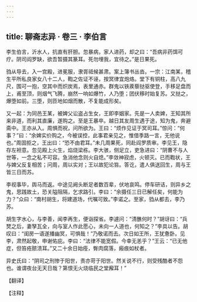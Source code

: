 ```yaml
---
---
---
```

title: 聊斋志异 · 卷三 · 李伯言
---

李生伯言，沂水人，抗直有肝胆。忽暴病，家人进药，却之曰：“吾病非药饵可疗。阴司阎罗缺，欲吾暂摄其篆耳。死勿埋我，宜待之。”是日果死。

驺从导去，入一宫殿，进冕服，隶胥祗候甚肃。案上簿书丛沓。一宗：江南某，稽生平所私良家女八十二人，鞫之佐证不诬，按冥律宜炮烙。堂下有铜柱，高八九尺，围可一抱，空其中而炽炭焉，表里通赤。群鬼以铁蒺藜挞驱使登，手移足盘而上，甫至顶，则烟气飞腾，崩然一响如爆竹，人乃堕；团伏移时始复苏。又挞之，爆堕如前。三堕，则匝地如烟而散，不复能成形矣。

又一起：为同邑王某，被婢父讼盗占生女，王即李姻家。先是一人卖婢，王知其所来非道，而利其直廉，遂购之。至是王暴卒。越日其友周生遇于途，知为鬼，奔避斋中。王亦从入。周惧而祝，问所欲为。王曰：“烦作见证于冥司耳。”惊问：“何事？”曰：“余婢实价购之，今被误控，此事君亲见之，惟借季路一言，无他说也。”周固拒之，王出曰：“恐不由君耳。”未几周果死，同赴阎罗质审。李见王，隐存左袒意。忽见殿上火生，焰烧梁栋。李大骇，侧足立，吏急进曰：“阴曹不与人世等，一念之私不可容。急消他念则火自熄。”李敛神寂虑，火顿灭。已而鞫状，王与婢父反复相苦；问周，周以实对；王以故犯论笞。答讫，遣人俱送回生，周与王皆三日而苏。

李视事毕，舆马而返。中途见阙头断足者数百辈，伏地哀鸣。停车研诘，则异乡之鬼，思践故土，恐关隘阻隔，乞求路引。李曰：“余摄任三日已解任矣，何能为力？”众曰：“南村胡生，将建道场，代嘱可致。”李诺之。至家，驺从都去，李乃苏。

胡生字水心，与李善，闻李再生，便诣探省。李遽问：“清醮何时？”胡讶曰：“兵燹之后，妻孥瓦全，向与室人作此愿心，未向一人道也，何知之？”李具以告。胡叹曰：“闺房一语遂播幽冥，可惧哉！”乃敬诺而去。次日如王所，王犹惫卧。见李，肃然起敬，申谢佑庇。李曰：“法律不能宽假。今幸无恙乎？”王云：“已无他症，但笞疮脓溃耳。”又二十余日始痊，臀肉腐落，瘢痕如杖者。

异史氏曰：“阴司之刑惨于阳世，责亦苛于阳世。然关说不行，则受残酷者不怨也。谁谓夜台无天日哉？第恨无火烧临民之堂廨耳！”

【翻译】

【注释】

